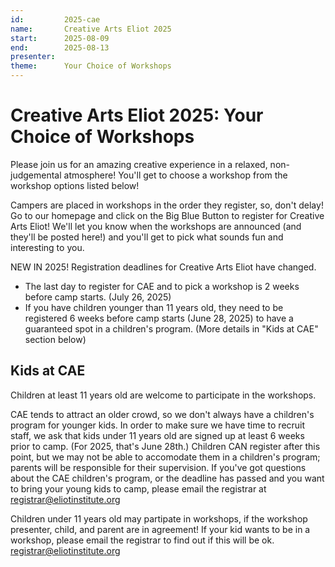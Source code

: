 ```yaml
---
id:         2025-cae
name:       Creative Arts Eliot 2025
start:      2025-08-09
end:        2025-08-13
presenter:  
theme:      Your Choice of Workshops
---
```


<Layout camp={frontmatter}>

# Creative Arts Eliot 2025: Your Choice of Workshops

Please join us for an amazing creative experience in a relaxed, 
non-judgemental atmosphere! You'll get to choose a workshop from 
the workshop options listed below!

Campers are placed in workshops in the order they register, so, 
don't delay! Go to our homepage and click on the Big Blue Button 
to register for Creative Arts Eliot! We'll let you know when 
the workshops are announced (and they'll be posted here!) and 
you'll get to pick what sounds fun and interesting to you.

NEW IN 2025! Registration deadlines for Creative Arts Eliot have changed.

- The last day to register for CAE and to pick a workshop is 2 weeks before camp starts. (July 26, 2025)
- If you have children younger than 11 years old, they need to be registered 6 weeks before camp starts (June 28, 2025) to have a guaranteed spot in a children's program. (More details in "Kids at CAE" section below)

## Kids at CAE

Children at least 11 years old are welcome to participate in the workshops.

CAE tends to attract an older crowd, so we don't always have a children's 
program for younger kids. In order to make sure we have time to recruit staff, 
we ask that kids under 11 years old are signed up at least 6 weeks prior to camp. 
(For 2025, that's June 28th.) Children CAN register after this point, 
but we may not be able to accomodate them in a children's program; parents 
will be responsible for their supervision. If you've got questions about 
the CAE children's program, or the deadline has passed and you want to 
bring your young kids to camp, please email the registrar at 
registrar@eliotinstitute.org

Children under 11 years old may partipate in workshops, if the workshop 
presenter, child, and parent are in agreement! If your kid wants to be 
in a workshop, please email the registrar to find out if this will be ok. 
registrar@eliotinstitute.org

</Layout>
